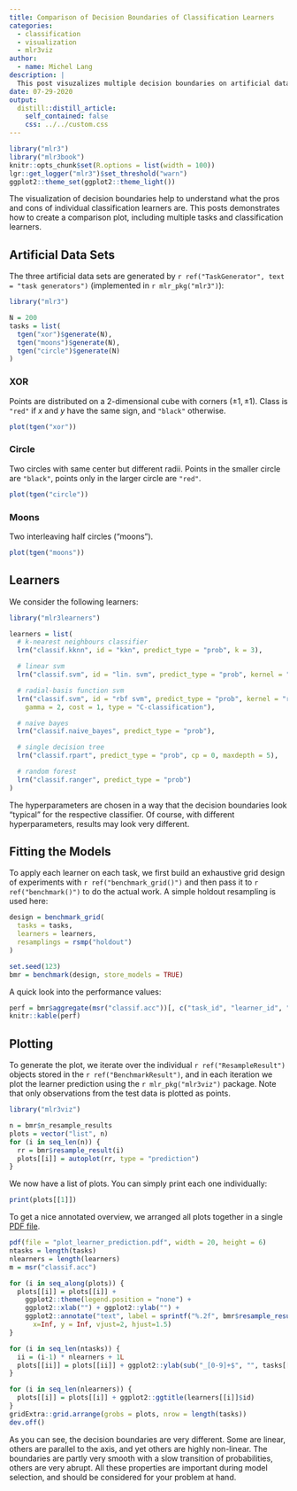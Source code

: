 ```yaml
---
title: Comparison of Decision Boundaries of Classification Learners
categories:
  - classification
  - visualization
  - mlr3viz
author:
  - name: Michel Lang
description: |
  This post visuzalizes multiple decision boundaries on artificial data sets using the `mlr3viz` package.
date: 07-29-2020
output:
  distill::distill_article:
    self_contained: false
    css: ../../custom.css
---
```


```r
library("mlr3")
library("mlr3book")
knitr::opts_chunk$set(R.options = list(width = 100))
lgr::get_logger("mlr3")$set_threshold("warn")
ggplot2::theme_set(ggplot2::theme_light())
```


The visualization of decision boundaries help to understand what the pros and cons of individual classification learners are.
This posts demonstrates how to create a comparison plot, including multiple tasks and classification learners.

## Artificial Data Sets

The three artificial data sets are generated by `r ref("TaskGenerator", text = "task generators")` (implemented in `r mlr_pkg("mlr3")`):

```r
library("mlr3")

N = 200
tasks = list(
  tgen("xor")$generate(N),
  tgen("moons")$generate(N),
  tgen("circle")$generate(N)
)
```


### XOR

Points are distributed on a 2-dimensional cube with corners $(\pm 1, \pm 1)$.
Class is `"red"` if $x$ and $y$ have the same sign, and `"black"` otherwise.

```r
plot(tgen("xor"))
```


### Circle

Two circles with same center but different radii.
Points in the smaller circle are `"black"`, points only in the larger circle are `"red"`.

```r
plot(tgen("circle"))
```

### Moons
Two interleaving half circles ("moons").

```r
plot(tgen("moons"))
```



## Learners

We consider the following learners:

```r
library("mlr3learners")

learners = list(
  # k-nearest neighbours classifier
  lrn("classif.kknn", id = "kkn", predict_type = "prob", k = 3),

  # linear svm
  lrn("classif.svm", id = "lin. svm", predict_type = "prob", kernel = "linear"),

  # radial-basis function svm
  lrn("classif.svm", id = "rbf svm", predict_type = "prob", kernel = "radial",
    gamma = 2, cost = 1, type = "C-classification"),

  # naive bayes
  lrn("classif.naive_bayes", predict_type = "prob"),

  # single decision tree
  lrn("classif.rpart", predict_type = "prob", cp = 0, maxdepth = 5),

  # random forest
  lrn("classif.ranger", predict_type = "prob")
)
```
The hyperparameters are chosen in a way that the decision boundaries look "typical" for the respective classifier.
Of course, with different hyperparameters, results may look very different.

## Fitting the Models

To apply each learner on each task, we first build an exhaustive grid design of experiments with `r ref("benchmark_grid()")` and then pass it to `r ref("benchmark()")` to do the actual work.
A simple holdout resampling is used here:

```r
design = benchmark_grid(
  tasks = tasks,
  learners = learners,
  resamplings = rsmp("holdout")
)

set.seed(123)
bmr = benchmark(design, store_models = TRUE)
```

A quick look into the performance values:

```r
perf = bmr$aggregate(msr("classif.acc"))[, c("task_id", "learner_id", "classif.acc")]
knitr::kable(perf)
```

## Plotting

To generate the plot, we iterate over the individual `r ref("ResampleResult")` objects stored in the `r ref("BenchmarkResult")`, and in each iteration we plot the learner prediction using the `r mlr_pkg("mlr3viz")` package.
Note that only observations from the test data is plotted as points.

```r
library("mlr3viz")

n = bmr$n_resample_results
plots = vector("list", n)
for (i in seq_len(n)) {
  rr = bmr$resample_result(i)
  plots[[i]] = autoplot(rr, type = "prediction")
}
```

We now have a list of plots.
You can simply print each one individually:

```r
print(plots[[1]])
```

To get a nice annotated overview, we arranged all plots together in a single [PDF file](plot_learner_prediction.pdf).

```r
pdf(file = "plot_learner_prediction.pdf", width = 20, height = 6)
ntasks = length(tasks)
nlearners = length(learners)
m = msr("classif.acc")

for (i in seq_along(plots)) {
  plots[[i]] = plots[[i]] +
    ggplot2::theme(legend.position = "none") +
    ggplot2::xlab("") + ggplot2::ylab("") +
    ggplot2::annotate("text", label = sprintf("%.2f", bmr$resample_result(i)$aggregate(m)),
      x=Inf, y = Inf, vjust=2, hjust=1.5)
}

for (i in seq_len(ntasks)) {
  ii = (i-1) * nlearners + 1L
  plots[[ii]] = plots[[ii]] + ggplot2::ylab(sub("_[0-9]+$", "", tasks[[i]]$id))
}

for (i in seq_len(nlearners)) {
  plots[[i]] = plots[[i]] + ggplot2::ggtitle(learners[[i]]$id)
}
gridExtra::grid.arrange(grobs = plots, nrow = length(tasks))
dev.off()
```



As you can see, the decision boundaries are very different.
Some are linear, others are parallel to the axis, and yet others are highly non-linear.
The boundaries are partly very smooth with a slow transition of probabilities, others are very abrupt.
All these properties are important during model selection, and should be considered for your problem at hand.
